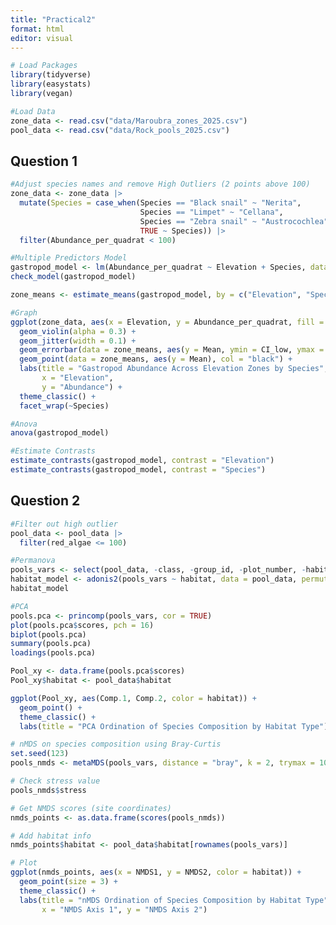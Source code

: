 ```yaml
---
title: "Practical2"
format: html
editor: visual
---
```


```r
# Load Packages
library(tidyverse)
library(easystats)
library(vegan)
```

```r
#Load Data
zone_data <- read.csv("data/Maroubra_zones_2025.csv")
pool_data <- read.csv("data/Rock_pools_2025.csv")
```

## Question 1

```r
#Adjust species names and remove High Outliers (2 points above 100)
zone_data <- zone_data |>
  mutate(Species = case_when(Species == "Black snail" ~ "Nerita",
                             Species == "Limpet" ~ "Cellana",
                             Species == "Zebra snail" ~ "Austrocochlea",
                             TRUE ~ Species)) |>
  filter(Abundance_per_quadrat < 100)
```

```r
#Multiple Predictors Model
gastropod_model <- lm(Abundance_per_quadrat ~ Elevation + Species, data = zone_data)
check_model(gastropod_model)

zone_means <- estimate_means(gastropod_model, by = c("Elevation", "Species"))

#Graph
ggplot(zone_data, aes(x = Elevation, y = Abundance_per_quadrat, fill = Elevation, col = Elevation)) +
  geom_violin(alpha = 0.3) +
  geom_jitter(width = 0.1) +
  geom_errorbar(data = zone_means, aes(y = Mean, ymin = CI_low, ymax = CI_high),col = "black", width = 0.2) + 
  geom_point(data = zone_means, aes(y = Mean), col = "black") + 
  labs(title = "Gastropod Abundance Across Elevation Zones by Species",
       x = "Elevation",
       y = "Abundance") + 
  theme_classic() + 
  facet_wrap(~Species)
```

```r
#Anova
anova(gastropod_model)
```

```r
#Estimate Contrasts
estimate_contrasts(gastropod_model, contrast = "Elevation")
estimate_contrasts(gastropod_model, contrast = "Species")
```

## Question 2

```r
#Filter out high outlier
pool_data <- pool_data |>
  filter(red_algae <= 100)
```

```r
#Permanova
pools_vars <- select(pool_data, -class, -group_id, -plot_number, -habitat)
habitat_model <- adonis2(pools_vars ~ habitat, data = pool_data, permutations = 999, , method = "bray")
habitat_model
```

```r
#PCA
pools.pca <- princomp(pools_vars, cor = TRUE)
plot(pools.pca$scores, pch = 16)
biplot(pools.pca)
summary(pools.pca)
loadings(pools.pca)

Pool_xy <- data.frame(pools.pca$scores)
Pool_xy$habitat <- pool_data$habitat

ggplot(Pool_xy, aes(Comp.1, Comp.2, color = habitat)) + 
  geom_point() + 
  theme_classic() +
  labs(title = "PCA Ordination of Species Composition by Habitat Type")
```

```r
# nMDS on species composition using Bray-Curtis
set.seed(123)
pools_nmds <- metaMDS(pools_vars, distance = "bray", k = 2, trymax = 100)

# Check stress value
pools_nmds$stress

# Get NMDS scores (site coordinates)
nmds_points <- as.data.frame(scores(pools_nmds))

# Add habitat info
nmds_points$habitat <- pool_data$habitat[rownames(pools_vars)]

# Plot
ggplot(nmds_points, aes(x = NMDS1, y = NMDS2, color = habitat)) +
  geom_point(size = 3) +
  theme_classic() +
  labs(title = "nMDS Ordination of Species Composition by Habitat Type",
       x = "NMDS Axis 1", y = "NMDS Axis 2")

```
